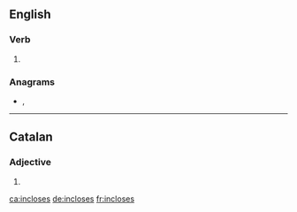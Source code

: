 ==English==

===Verb===
{{head|en|verb form}}

# {{en-third-person singular of|inclose}}

===Anagrams===
* {{l|en|coinless}}, {{l|en|iconless}}
----
==Catalan==

===Adjective===
{{ca-adj-form}}

# {{feminine plural of|inclòs|lang=ca}}
[[ca:incloses]]
[[de:incloses]]
[[fr:incloses]]